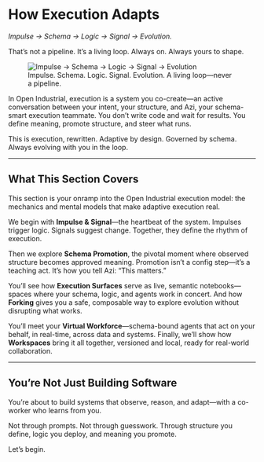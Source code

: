 # How Execution Adapts

_Impulse → Schema → Logic → Signal → Evolution._

That’s not a pipeline. It’s a living loop. Always on. Always yours to shape.

<figure class="my-10 flex flex-col items-center text-center max-w-4xl mx-auto">
  <img 
    src="/assets/Adaptive-Execution-Loop.png" 
    data-eac-bypass-base
    alt="Impulse → Schema → Logic → Signal → Evolution"
    class="rounded-2xl shadow-xl ring-1 ring-indigo-400/30 max-w-full"
  />
  <figcaption class="mt-4 text-sm text-indigo-300 tracking-wide uppercase">
    Impulse. Schema. Logic. Signal. Evolution. A living loop—never a pipeline.
  </figcaption>
</figure>

In Open Industrial, execution is a system you co-create—an active conversation between your intent, your structure, and Azi, your schema-smart execution teammate. You don’t write code and wait for results. You define meaning, promote structure, and steer what runs.

This is execution, rewritten. Adaptive by design. Governed by schema. Always evolving with you in the loop.

---

## What This Section Covers

This section is your onramp into the Open Industrial execution model: the mechanics and mental models that make adaptive execution real.

We begin with **Impulse & Signal**—the heartbeat of the system. Impulses trigger logic. Signals suggest change. Together, they define the rhythm of execution.

Then we explore **Schema Promotion**, the pivotal moment where observed structure becomes approved meaning. Promotion isn’t a config step—it’s a teaching act. It’s how you tell Azi: “This matters.”

You’ll see how **Execution Surfaces** serve as live, semantic notebooks—spaces where your schema, logic, and agents work in concert. And how **Forking** gives you a safe, composable way to explore evolution without disrupting what works.

You’ll meet your **Virtual Workforce**—schema-bound agents that act on your behalf, in real-time, across data and systems. Finally, we’ll show how **Workspaces** bring it all together, versioned and local, ready for real-world collaboration.

---

## You’re Not Just Building Software

You’re about to build systems that observe, reason, and adapt—with a co-worker who learns from you.

Not through prompts. Not through guesswork. Through structure you define, logic you deploy, and meaning you promote.

Let’s begin.

